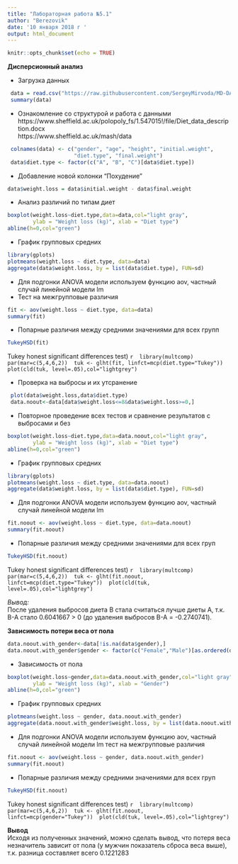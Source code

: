 ```yaml
---
title: "Лабораторная работа №5.1"
author: "Berezovik"
date: '10 января 2018 г '
output: html_document
---
```


```r
knitr::opts_chunk$set(echo = TRUE)
```
**Дисперсионный анализ**

- Загрузка данных 
   
```r
 data = read.csv("https://raw.githubusercontent.com/SergeyMirvoda/MD-DA-2017/master/data/diet.csv",row.names=1)
 summary(data)
```

- Ознакомление со структурой и работа с данными
https://www.sheffield.ac.uk/polopoly_fs/1.547015!/file/Diet_data_description.docx   
https://www.sheffield.ac.uk/mash/data 

```r
 colnames(data) <- c("gender", "age", "height", "initial.weight", 
                     "diet.type", "final.weight")
 data$diet.type <- factor(c("A", "B", "C")[data$diet.type])
 ```
 - Добавление новой колонки "Похудение"
 ```r
 data$weight.loss = data$initial.weight - data$final.weight
 ```
  
 - Анализ различий по типам диет
 ```r
 boxplot(weight.loss~diet.type,data=data,col="light gray",
         ylab = "Weight loss (kg)", xlab = "Diet type")
 abline(h=0,col="green")
```

  - График групповых средних
  ```r
 library(gplots)
 plotmeans(weight.loss ~ diet.type, data=data)
 aggregate(data$weight.loss, by = list(data$diet.type), FUN=sd)
 ```
  - Для подгонки ANOVA модели используем функцию aov, частный случай линейной модели lm   
 - Тест на межгрупповые различия
  ```r
 fit <- aov(weight.loss ~ diet.type, data=data)
 summary(fit)
 ```
 
 - Попарные различия между средними значениями для всех групп
 ```r
 TukeyHSD(fit)
 ```
  Tukey honest significant differences test)
 ```r
 library(multcomp)
 par(mar=c(5,4,6,2))
 tuk <- glht(fit, linfct=mcp(diet.type="Tukey"))
 plot(cld(tuk, level=.05),col="lightgrey")
 ```
  
- Проверка на выбросы и их утсранение
```r
 plot(data$weight.loss,data$diet.type)
 data.noout<-data[data$weight.loss<=8&data$weight.loss>=0,]
```

- Повторное проведение всех тестов и сравнение результатов с выбросами и без
 ```r
 boxplot(weight.loss~diet.type,data=data.noout,col="light gray",
         ylab = "Weight loss (kg)", xlab = "Diet type")
 abline(h=0,col="green")
 ``` 
 - График групповых средних
 ```r
 library(gplots)
 plotmeans(weight.loss ~ diet.type, data=data.noout)
 aggregate(data$weight.loss, by = list(data$diet.type), FUN=sd)
 ```
 - Для подгонки ANOVA модели используем функцию aov, частный случай линейной модели lm
 ```r
 fit.noout <- aov(weight.loss ~ diet.type, data=data.noout)
 summary(fit.noout)
 ```
- Попарные различия между средними значениями для всех груп
 ```r
 TukeyHSD(fit.noout)
 ```
 Tukey honest significant differences test)
 ```r
 library(multcomp)
 par(mar=c(5,4,6,2))
 tuk <- glht(fit.noout, linfct=mcp(diet.type="Tukey"))
 plot(cld(tuk, level=.05),col="lightgrey")
 ```
 
 *Вывод:*    
После удаления выбросов диета B стала считаться лучше диеты A, т.к.  B-A стало 0.6041667 > 0 (до удаления выбросов B-A = -0.2740741).  
 
 **Зависимость потери веса от пола**
 
 ```r
 data.noout.with_gender<-data[!is.na(data$gender),]
 data.noout.with_gender$gender <- factor(c("Female","Male")[as.ordered(data.noout.with_gender$gender)])
 ```
 
 - Зависимость от пола
 ```r
 boxplot(weight.loss~gender,data=data.noout.with_gender,col="light gray",
         ylab = "Weight loss (kg)", xlab = "Gender")
 abline(h=0,col="green")
 ```
 
 - График групповых средних
 ```r
 plotmeans(weight.loss ~ gender, data.noout.with_gender)
 aggregate(data.noout.with_gender$weight.loss, by = list(data.noout.with_gender$gender), FUN=sd)
 ```
 
 - Для подгонки ANOVA модели используем функцию aov, частный случай линейной модели lm тест на межгрупповые различия
 ```r
 fit.noout <- aov(weight.loss ~ gender, data.noout.with_gender)
 summary(fit.noout)
 ```
 
 - Попарные различия между средними значениями для всех груп
 ```r
 TukeyHSD(fit.noout)
 ```
 
 Tukey honest significant differences test)
 ```r
 library(multcomp)
 par(mar=c(5,4,6,2))
 tuk <- glht(fit.noout, linfct=mcp(gender="Tukey"))
 plot(cld(tuk, level=.05),col="lightgrey")
 ```
 
 **Вывод**   
 Исходя из полученных значений, можно сделать вывод, что потеря веса незначитель зависит от пола (у мужчин показатель сброса веса выше), т.к. разница составляет всего 0.1221283
 